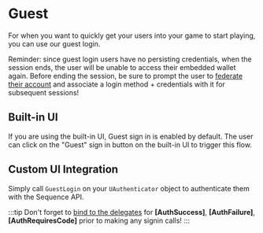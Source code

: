 # Guest

For when you want to quickly get your users into your game to start playing, you can use our guest login.

Reminder: since guest login users have no persisting credentials, when the session ends, the user will be unable to access their embedded wallet again. Before ending the session, be sure to prompt the user to [federate their account](/sdk/unreal/authentication/federated-accounts) and associate a login method + credentials with it for subsequent sessions!

## Built-in UI

If you are using the built-in UI, Guest sign in is enabled by default. The user can click on the "Guest" sign in button on the built-in UI to trigger this flow.

## Custom UI Integration

Simply call `GuestLogin` on your `UAuthenticator` object to authenticate them with the Sequence API.

:::tip
Don't forget to [bind to the delegates](/sdk/unreal/authentication/intro#binding-to-the-delegates) for **[AuthSuccess]**, **[AuthFailure]**, **[AuthRequiresCode]** prior to making any signin calls!
:::